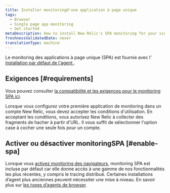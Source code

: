 ```yaml
---
title: Installer monitoringd'une application à page unique
tags:
  - Browser
  - Single page app monitoring
  - Get started
metaDescription: How to install New Relic's SPA monitoring for your single-page apps or any apps that pull content dynamically.
freshnessValidatedDate: never
translationType: machine
---
```


Le monitoring des applications à page unique (SPA) est fournie avec l&apos; [installation par défaut de l&apos;agent <InlinePopover type="browser" />](/docs/browser/browser-monitoring/installation/install-browser-monitoring-agent/).

## Exigences [#requirements]

Vous pouvez consulter [la compatibilité et les exigences pour le monitoring SPA ici](/docs/browser/new-relic-browser/getting-started/compatibility-requirements-browser-monitoring#spa/).

Lorsque vous configurez votre première application de monitoring dans un compte New Relic, vous devez accepter les conditions d&apos;utilisation. En acceptant les conditions, vous autorisez New Relic à collecter des fragments de hacher à partir d&apos;URL. Il vous suffit de sélectionner l&apos;option case à cocher une seule fois pour un compte.

## Activer ou désactiver monitoringSPA [#enable-spa]

Lorsque vous [activez monitoring des navigateurs](/docs/browser/browser-monitoring/installation/install-browser-monitoring-agent#enable), monitoring SPA est incluse par défaut car elle donne accès à une gamme de nos fonctionnalités les plus récentes, y compris le tracing distribué. Certaines installations d’agent plus anciennes peuvent nécessiter une mise à niveau. En savoir plus sur [les types d’agents de browser](/docs/browser/new-relic-browser/configuration/change-browser-agent-type#agent-types).